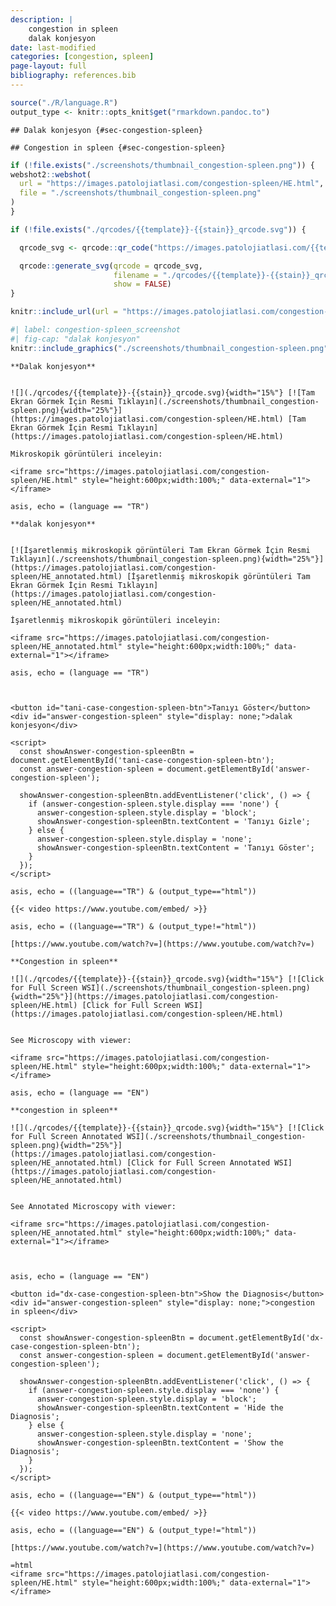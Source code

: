```yaml
---
description: |
    congestion in spleen
    dalak konjesyon
date: last-modified
categories: [congestion, spleen]
page-layout: full
bibliography: references.bib
---
```



```r
source("./R/language.R")
output_type <- knitr::opts_knit$get("rmarkdown.pandoc.to")
```







:::: {.content-hidden when-format="pdf"}





::::





:::: {.content-visible when-format="pdf"}






::::


```asis
## Dalak konjesyon {#sec-congestion-spleen}
```


```asis
## Congestion in spleen {#sec-congestion-spleen}
```


```r
if (!file.exists("./screenshots/thumbnail_congestion-spleen.png")) {
webshot2::webshot(
  url = "https://images.patolojiatlasi.com/congestion-spleen/HE.html",
  file = "./screenshots/thumbnail_congestion-spleen.png"
)
}
```


```r
if (!file.exists("./qrcodes/{{template}}-{{stain}}_qrcode.svg")) {

  qrcode_svg <- qrcode::qr_code("https://images.patolojiatlasi.com/{{template}}/{{stain}}.html")

  qrcode::generate_svg(qrcode = qrcode_svg,
                       filename = "./qrcodes/{{template}}-{{stain}}_qrcode.svg",
                       show = FALSE)
}
```


```r
knitr::include_url(url = "https://images.patolojiatlasi.com/congestion-spleen/HE.html")
```

```r
#| label: congestion-spleen_screenshot
#| fig-cap: "dalak konjesyon"
knitr::include_graphics("./screenshots/thumbnail_congestion-spleen.png")
```







:::: {.content-hidden when-format="pdf"}





::::





:::: {.content-visible when-format="pdf"}






::::


```asis

**Dalak konjesyon**


![](./qrcodes/{{template}}-{{stain}}_qrcode.svg){width="15%"} [![Tam Ekran Görmek İçin Resmi Tıklayın](./screenshots/thumbnail_congestion-spleen.png){width="25%"}](https://images.patolojiatlasi.com/congestion-spleen/HE.html) [Tam Ekran Görmek İçin Resmi Tıklayın](https://images.patolojiatlasi.com/congestion-spleen/HE.html)
```


```asis
Mikroskopik görüntüleri inceleyin:

<iframe src="https://images.patolojiatlasi.com/congestion-spleen/HE.html" style="height:600px;width:100%;" data-external="1"></iframe>

```



```comment
asis, echo = (language == "TR")

**dalak konjesyon**


[![İşaretlenmiş mikroskopik görüntüleri Tam Ekran Görmek İçin Resmi Tıklayın](./screenshots/thumbnail_congestion-spleen.png){width="25%"}](https://images.patolojiatlasi.com/congestion-spleen/HE_annotated.html) [İşaretlenmiş mikroskopik görüntüleri Tam Ekran Görmek İçin Resmi Tıklayın](https://images.patolojiatlasi.com/congestion-spleen/HE_annotated.html)

İşaretlenmiş mikroskopik görüntüleri inceleyin:

<iframe src="https://images.patolojiatlasi.com/congestion-spleen/HE_annotated.html" style="height:600px;width:100%;" data-external="1"></iframe>

```



```comment
asis, echo = (language == "TR")



<button id="tani-case-congestion-spleen-btn">Tanıyı Göster</button>
<div id="answer-congestion-spleen" style="display: none;">dalak konjesyon</div>

<script>
  const showAnswer-congestion-spleenBtn = document.getElementById('tani-case-congestion-spleen-btn');
  const answer-congestion-spleen = document.getElementById('answer-congestion-spleen');

  showAnswer-congestion-spleenBtn.addEventListener('click', () => {
    if (answer-congestion-spleen.style.display === 'none') {
      answer-congestion-spleen.style.display = 'block';
      showAnswer-congestion-spleenBtn.textContent = 'Tanıyı Gizle';
    } else {
      answer-congestion-spleen.style.display = 'none';
      showAnswer-congestion-spleenBtn.textContent = 'Tanıyı Göster';
    }
  });
</script>

```

```comment
asis, echo = ((language=="TR") & (output_type=="html"))

{{< video https://www.youtube.com/embed/ >}}

```

```comment
asis, echo = ((language=="TR") & (output_type!="html"))

[https://www.youtube.com/watch?v=](https://www.youtube.com/watch?v=)

```





```asis

**Congestion in spleen**

![](./qrcodes/{{template}}-{{stain}}_qrcode.svg){width="15%"} [![Click for Full Screen WSI](./screenshots/thumbnail_congestion-spleen.png){width="25%"}](https://images.patolojiatlasi.com/congestion-spleen/HE.html) [Click for Full Screen WSI](https://images.patolojiatlasi.com/congestion-spleen/HE.html)


```



```asis

See Microscopy with viewer: 

<iframe src="https://images.patolojiatlasi.com/congestion-spleen/HE.html" style="height:600px;width:100%;" data-external="1"></iframe>

```


```comment
asis, echo = (language == "EN")

**congestion in spleen**

![](./qrcodes/{{template}}-{{stain}}_qrcode.svg){width="15%"} [![Click for Full Screen Annotated WSI](./screenshots/thumbnail_congestion-spleen.png){width="25%"}](https://images.patolojiatlasi.com/congestion-spleen/HE_annotated.html) [Click for Full Screen Annotated WSI](https://images.patolojiatlasi.com/congestion-spleen/HE_annotated.html)


See Annotated Microscopy with viewer: 

<iframe src="https://images.patolojiatlasi.com/congestion-spleen/HE_annotated.html" style="height:600px;width:100%;" data-external="1"></iframe>



```

```comment
asis, echo = (language == "EN")

<button id="dx-case-congestion-spleen-btn">Show the Diagnosis</button>
<div id="answer-congestion-spleen" style="display: none;">congestion in spleen</div>

<script>
  const showAnswer-congestion-spleenBtn = document.getElementById('dx-case-congestion-spleen-btn');
  const answer-congestion-spleen = document.getElementById('answer-congestion-spleen');

  showAnswer-congestion-spleenBtn.addEventListener('click', () => {
    if (answer-congestion-spleen.style.display === 'none') {
      answer-congestion-spleen.style.display = 'block';
      showAnswer-congestion-spleenBtn.textContent = 'Hide the Diagnosis';
    } else {
      answer-congestion-spleen.style.display = 'none';
      showAnswer-congestion-spleenBtn.textContent = 'Show the Diagnosis';
    }
  });
</script>

```



```comment
asis, echo = ((language=="EN") & (output_type=="html"))

{{< video https://www.youtube.com/embed/ >}}

```

```comment
asis, echo = ((language=="EN") & (output_type!="html"))

[https://www.youtube.com/watch?v=](https://www.youtube.com/watch?v=)

```


```comment
=html
<iframe src="https://images.patolojiatlasi.com/congestion-spleen/HE.html" style="height:600px;width:100%;" data-external="1"></iframe>
```
